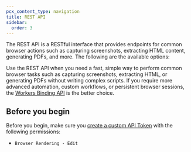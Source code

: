 ```yaml
---
pcx_content_type: navigation
title: REST API
sidebar:
  order: 3
---
```


The REST API is a RESTful interface that provides endpoints for common browser actions such as capturing screenshots, extracting HTML content, generating PDFs, and more.
The following are the available options:


<DirectoryListing />

Use the REST API when you need a fast, simple way to perform common browser tasks such as capturing screenshots, extracting HTML, or generating PDFs without writing complex scripts. If you require more advanced automation, custom workflows, or persistent browser sessions, the [Workers Binding API](/browser-rendering/workers-binding-api/) is the better choice.

## Before you begin

Before you begin, make sure you [create a custom API Token](/fundamentals/api/get-started/create-token/) with the following permissions:

- `Browser Rendering - Edit`
